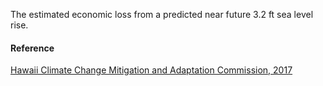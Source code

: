 The estimated economic loss from a predicted near future 3.2 ft sea level rise.

#### Reference

[Hawaii Climate Change Mitigation and Adaptation Commission, 2017](https://climateadaptation.hawaii.gov/wp-content/uploads/2017/12/SLR-Report_Dec2017.pdf)